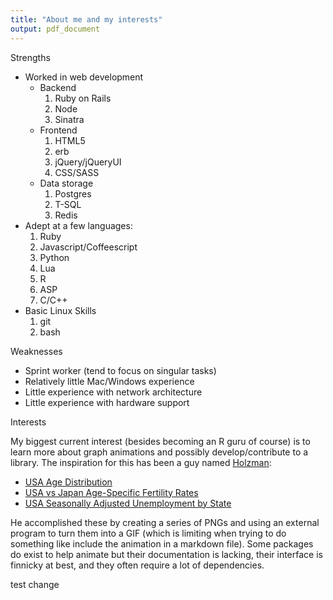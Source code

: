 ```yaml
---
title: "About me and my interests"
output: pdf_document
---
```


Strengths

* Worked in web development 
    + Backend
        1. Ruby on Rails
        1. Node
        1. Sinatra
    + Frontend
        1. HTML5
        1. erb
        1. jQuery/jQueryUI
        1. CSS/SASS
    + Data storage
        1. Postgres
        1. T-SQL
        1. Redis
      
* Adept at a few languages: 
    1. Ruby
    1. Javascript/Coffeescript 
    1. Python
    1. Lua
    1. R
    1. ASP
    1. C/C++
  
* Basic Linux Skills
    1. git
    1. bash
    
  
Weaknesses

* Sprint worker (tend to focus on singular tasks)
* Relatively little Mac/Windows experience
* Little experience with network architecture
* Little experience with hardware support


Interests

My biggest current interest (besides becoming an R guru of course) is to learn more about graph animations and possibly develop/contribute to a library. The inspiration for this has been a guy named [Holzman](https://github.com/StephenHolzman):

* [USA Age Distribution](http://imgur.com/a/HQtNf)
* [USA vs Japan Age-Specific Fertility Rates](http://imgur.com/jtcuSnl)
* [USA Seasonally Adjusted Unemployment by State](http://imgur.com/a/anwFb)
 
He accomplished these by creating a series of PNGs and using an external program to turn them into a GIF (which is limiting when trying to do something like include the animation in a markdown file). Some packages do exist to help animate but their documentation is lacking, their interface is finnicky at best, and they often require a lot of dependencies.






test change

